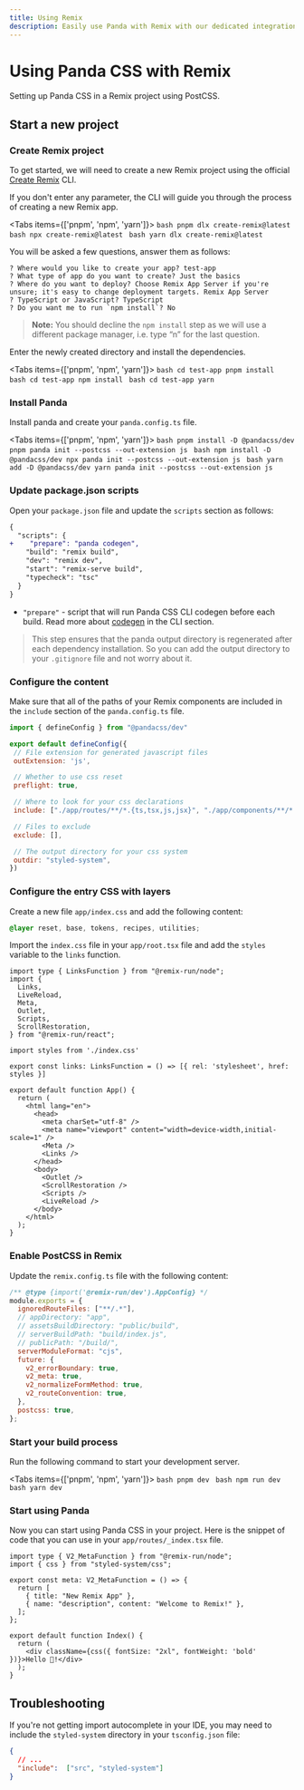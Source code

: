```yaml
---
title: Using Remix
description: Easily use Panda with Remix with our dedicated integration.
---
```


# Using Panda CSS with Remix

Setting up Panda CSS in a Remix project using PostCSS.

## Start a new project

<Steps>

### Create Remix project

To get started, we will need to create a new Remix project using the official [Create Remix](https://remix.run/docs/en/main/tutorials/jokes#generating-a-new-remix-project) CLI.

If you don't enter any parameter, the CLI will guide you through the process of creating a new Remix app.

<Tabs items={['pnpm', 'npm', 'yarn']}>
  <Tab>
    ```bash
    pnpm dlx create-remix@latest
    ```
  </Tab>
  <Tab>
    ```bash
    npx create-remix@latest
    ```
  </Tab>
  <Tab>
    ```bash
    yarn dlx create-remix@latest
    ```
  </Tab>
</Tabs>

You will be asked a few questions, answer them as follows:

```
? Where would you like to create your app? test-app
? What type of app do you want to create? Just the basics
? Where do you want to deploy? Choose Remix App Server if you're unsure; it's easy to change deployment targets. Remix App Server
? TypeScript or JavaScript? TypeScript
? Do you want me to run `npm install`? No
```

> **Note:** You should decline the `npm install` step as we will use a different package manager, i.e. type “n” for the last question.

Enter the newly created directory and install the dependencies.

<Tabs items={['pnpm', 'npm', 'yarn']}>
  <Tab>
    ```bash
    cd test-app
    pnpm install
    ```
  </Tab>
  <Tab>
    ```bash
    cd test-app
    npm install
    ```
  </Tab>
  <Tab>
    ```bash
    cd test-app
    yarn
    ```
  </Tab>
</Tabs>

### Install Panda

Install panda and create your `panda.config.ts` file.

<Tabs items={['pnpm', 'npm', 'yarn']}>
  <Tab>
    ```bash
    pnpm install -D @pandacss/dev
    pnpm panda init --postcss --out-extension js
    ```
  </Tab>
  <Tab>
    ```bash
    npm install -D @pandacss/dev
    npx panda init --postcss --out-extension js
    ```
  </Tab>
  <Tab>
    ```bash
    yarn add -D @pandacss/dev
    yarn panda init --postcss --out-extension js
    ```
  </Tab>
</Tabs>

### Update package.json scripts

Open your `package.json` file and update the `scripts` section as follows:

```diff {3} filename="package.json"
{
  "scripts": {
+    "prepare": "panda codegen",
    "build": "remix build",
    "dev": "remix dev",
    "start": "remix-serve build",
    "typecheck": "tsc"
  }
}
```
- `"prepare"` - script that will run Panda CSS CLI codegen before each build. Read more about [codegen](/docs/references/cli#panda-codegen) in the CLI section.

> This step ensures that the panda output directory is regenerated after each dependency installation. So you can add the output directory to your `.gitignore` file and not worry about it.


### Configure the content

Make sure that all of the paths of your Remix components are included in the `include` section of the `panda.config.ts` file.

```js {5, 11} filename="panda.config.ts"
import { defineConfig } from "@pandacss/dev"

export default defineConfig({
 // File extension for generated javascript files
 outExtension: 'js',

 // Whether to use css reset
 preflight: true,

 // Where to look for your css declarations
 include: ["./app/routes/**/*.{ts,tsx,js,jsx}", "./app/components/**/*.{ts,tsx,js,jsx}"],

 // Files to exclude
 exclude: [],

 // The output directory for your css system
 outdir: "styled-system",
})
```

### Configure the entry CSS with layers

Create a new file `app/index.css` and add the following content:

```css filename="app/index.css"
@layer reset, base, tokens, recipes, utilities;
```

Import the `index.css` file in your `app/root.tsx` file and add the `styles` variable to the `links` function.

```tsx filename="app/root.tsx" {11,13}
import type { LinksFunction } from "@remix-run/node";
import {
  Links,
  LiveReload,
  Meta,
  Outlet,
  Scripts,
  ScrollRestoration,
} from "@remix-run/react";

import styles from './index.css'

export const links: LinksFunction = () => [{ rel: 'stylesheet', href: styles }]

export default function App() {
  return (
    <html lang="en">
      <head>
        <meta charSet="utf-8" />
        <meta name="viewport" content="width=device-width,initial-scale=1" />
        <Meta />
        <Links />
      </head>
      <body>
        <Outlet />
        <ScrollRestoration />
        <Scripts />
        <LiveReload />
      </body>
    </html>
  );
}
```

### Enable PostCSS in Remix

Update the `remix.config.ts` file with the following content:

```js {15} filename="remix.config.ts"
/** @type {import('@remix-run/dev').AppConfig} */
module.exports = {
  ignoredRouteFiles: ["**/.*"],
  // appDirectory: "app",
  // assetsBuildDirectory: "public/build",
  // serverBuildPath: "build/index.js",
  // publicPath: "/build/",
  serverModuleFormat: "cjs",
  future: {
    v2_errorBoundary: true,
    v2_meta: true,
    v2_normalizeFormMethod: true,
    v2_routeConvention: true,
  },
  postcss: true,
};
```

### Start your build process

Run the following command to start your development server.

<Tabs items={['pnpm', 'npm', 'yarn']}>
  <Tab>
    ```bash
    pnpm dev
    ```
  </Tab>
  <Tab>
    ```bash
    npm run dev
    ```
  </Tab>
  <Tab>
    ```bash
    yarn dev
    ```
  </Tab>
</Tabs>

### Start using Panda

Now you can start using Panda CSS in your project.
Here is the snippet of code that you can use in your `app/routes/_index.tsx` file.

```tsx filename="app/routes/_index.tsx"
import type { V2_MetaFunction } from "@remix-run/node";
import { css } from "styled-system/css";

export const meta: V2_MetaFunction = () => {
  return [
    { title: "New Remix App" },
    { name: "description", content: "Welcome to Remix!" },
  ];
};

export default function Index() {
  return (
    <div className={css({ fontSize: "2xl", fontWeight: 'bold' })}>Hello 🐼!</div>
  );
}
```
</Steps>

## Troubleshooting

If you're not getting import autocomplete in your IDE, you may need to include the `styled-system` directory in your `tsconfig.json` file:

```json filename="tsconfig.json"
{
  // ...
  "include":  ["src", "styled-system"]
}
```
